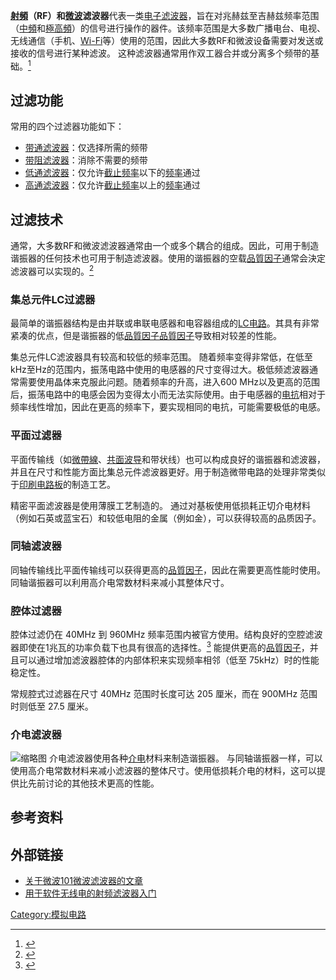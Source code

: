 '''[[射頻|射頻]]（RF）和[[微波|微波]]滤波器'''代表一类[[电子滤波器|电子滤波器]]，旨在对兆赫兹至吉赫兹频率范围（[[中頻|中頻]]和[[極高頻|極高頻]]）的信号进行操作的器件。该频率范围是大多数广播电台、电视、无线通信（手机、[[Wi-Fi|Wi-Fi]]等）使用的范围，因此大多数RF和微波设备需要对发送或接收的信号进行某种滤波。 这种滤波器通常用作双工器合并或分离多个频带的基础。<ref>{{Cite web |url=http://www.rfcafe.com/vendors/components/filters.htm |title=存档副本 |access-date=2020-07-19 |archive-date=2022-01-05 |archive-url=https://web.archive.org/web/20220105084242/http://www.rfcafe.com/vendors/components/filters.htm }}</ref>

== 过滤功能 ==
常用的四个过滤器功能如下： 

* [[带通滤波器|带通滤波器]]：仅选择所需的频带
* [[带阻滤波器|带阻滤波器]]：消除不需要的频带
* [[低通滤波器|低通滤波器]]：仅允许[[截止頻率|截止频率]]以下的[[截止頻率|频率]]通过
* [[高通滤波器|高通滤波器]]：仅允许[[截止頻率|截止频率]]以上的[[截止頻率|频率]]通过

== 过滤技术 ==
通常，大多数RF和微波滤波器通常由一个或多个耦合的{{le|谐振器|Resonator}}组成。因此，可用于制造谐振器的任何技术也可用于制造滤波器。使用的谐振器的空载[[品質因子|品質因子]]通常会決定滤波器可以实现的{{le|選擇性 (電子)|Selectivity (electronic)|選擇性}}。<ref>{{cite book|author1=Matthaei, George L.|author2=Jones, E. L.|author3=Young, Leo|title=Microwave filters, impedance-matching networks, and coupling structures|publisher=Artech House Books|location=Dedham, Mass|year=1980|pages=|isbn=0-89006-099-1|oclc=|doi=}}</ref>

=== 集总元件LC过滤器 ===
最简单的谐振器结构是由并联或串联电感器和电容器组成的[[LC电路|LC电路]]。其具有非常紧凑的优点，但是谐振器的低[[品質因子|品質因子品質因子]]导致相对较差的性能。 

集总元件LC滤波器具有较高和较低的频率范围。 随着频率变得非常低，在低至kHz至Hz的范围内，振荡电路中使用的电感器的尺寸变得过大。极低频滤波器通常需要使用晶体来克服此问题。随着频率的升高，进入600 MHz以及更高的范围后，振荡电路中的电感会因为变得太小而无法实际使用。由于电感器的[[电抗|电抗]]相对于频率线性增加，因此在更高的频率下，要实现相同的电抗，可能需要极低的电感。 

=== 平面过滤器 ===
平面传输线（如[[微帶線|微帶線]]、[[共面波导|共面波导]]和带状线）也可以构成良好的谐振器和滤波器，并且在尺寸和性能方面比集总元件滤波器更好。用于制造微带电路的处理非常类似于[[印刷电路板|印刷电路板]]的制造工艺。 

精密平面滤波器是使用薄膜工艺制造的。 通过对基板使用低损耗正切介电材料（例如石英或蓝宝石）和较低电阻的金属（例如金），可以获得较高的品质因子。 

=== 同轴滤波器 ===
同轴传输线比平面传输线可以获得更高的[[品質因子|品質因子]]，因此在需要更高性能时使用。同轴谐振器可以利用高介电常数材料来减小其整体尺寸。 

=== 腔体过滤器 ===
腔体过滤仍在 40MHz 到 960MHz 频率范围内被官方使用。结构良好的空腔滤波器即使在1兆瓦的功率负载下也具有很高的选择性。<ref>{{Cite journal|title=Phase and Group Delay of S-Band Megwatt Cassegrain Diplexer and S-Band Megawatt Transmit Filter|url=http://tmo.jpl.nasa.gov/progress_report2/42-37/37Z.PDF|last=R Lay|date=15 February 1977|journal=The Deep Space Network Progress Report|issue=DSN PR 42-37|pages=198–203|access-date=2020-07-19|archive-date=2009-03-22|archive-url=https://web.archive.org/web/20090322101327/http://tmo.jpl.nasa.gov/progress_report2/42-37/37Z.PDF|dead-url=no}}</ref> 能提供更高的[[品質因子|品質因子]]，并且可以通过增加滤波器腔体的内部体积来实现频率相邻（低至 75kHz）时的性能稳定性。 

常规腔式过滤器在尺寸 40MHz 范围时长度可达 205 厘米，而在 900MHz 范围时则低至 27.5 厘米。 

=== 介电滤波器 ===
[[File:RF_Dielectric_Filter.jpg|缩略图]]
介电滤波器使用各种[[介電質|介电]]材料来制造谐振器。 与同轴谐振器一样，可以使用高介电常数材料来减小滤波器的整体尺寸。使用低损耗介电的材料，这可以提供比先前讨论的其他技术更高的性能。

== 参考资料 ==
{{Reflist}}

== 外部链接 ==

* [http://www.microwaves101.com/encyclopedia/filters.cfm 关于微波101微波滤波器的文章] {{Wayback|url=http://www.microwaves101.com/encyclopedia/filters.cfm |date=20140715014038 }} 
* [https://www.onesdr.com/2020/02/24/a-primer-on-rf-filters-for-software-defined-radio/ 用于软件无线电的射频滤波器入门] {{Wayback|url=https://www.onesdr.com/2020/02/24/a-primer-on-rf-filters-for-software-defined-radio/ |date=20220105084334 }} 
[[Category:模拟电路|Category:模拟电路]]